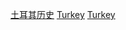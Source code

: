 {{portal|土耳其}}
{{Commons category|History of Turkey by period}}

[[Category:土耳其历史|]]
[[Category:各國各時期歷史|Turkey]]
[[Category:依時期劃分的中東歷史|Turkey]]